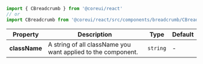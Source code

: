 
```jsx
import { CBreadcrumb } from '@coreui/react'
// or
import CBreadcrumb from '@coreui/react/src/components/breadcrumb/CBreadcrumb'
```

| Property | Description | Type | Default |
| --- | --- | --- | --- |
| **className** | A string of all className you want applied to the component. | `string` | - |
